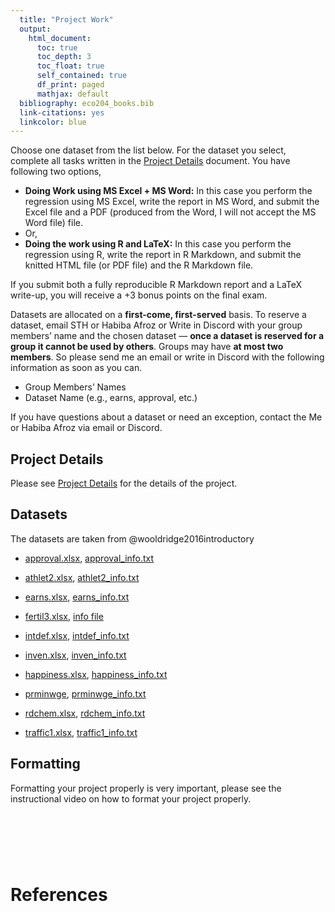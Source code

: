 ```yaml
---
  title: "Project Work"
  output: 
    html_document:
      toc: true
      toc_depth: 3
      toc_float: true
      self_contained: true
      df_print: paged
      mathjax: default
  bibliography: eco204_books.bib  
  link-citations: yes
  linkcolor: blue
---
```

  

Choose one dataset from the list below. For the dataset you select, complete all tasks written in the [Project Details](project_work/Project_Details.pdf) document. You have following two options,

  - **Doing Work using MS Excel + MS Word:** In this case you perform the regression using MS Excel, write the report in MS Word, and submit the Excel file and a PDF (produced from the Word, I will not accept the MS Word file) file.
  - Or, 
  - **Doing the work using R and LaTeX:** In this case you perform the regression using R, write the report in R Markdown, and submit the knitted HTML file (or PDF file) and the R Markdown file.

If you submit both a fully reproducible R Markdown report and a LaTeX write-up, you will receive a +3 bonus points on the final exam.

Datasets are allocated on a **first-come, first-served** basis. To reserve a dataset, email STH or Habiba Afroz or Write in Discord with your group members' name and the chosen dataset — **once a dataset is reserved for a group it cannot be used by others**. Groups may have **at most two members**. So please send me an email or write in Discord with the following information as soon as you can.

- Group Members' Names
- Dataset Name (e.g., earns, approval, etc.)


If you have questions about a dataset or need an exception, contact the Me or Habiba Afroz via email or Discord.  

## **Project Details**

Please see [Project Details](project_work/Project_Details.pdf) for the details of the project.

## **Datasets**

The datasets are taken from @wooldridge2016introductory

- [approval.xlsx](project_work/all_data_sets/approval.xlsx), [approval_info.txt](project_work/all_data_sets/approval_info.txt)

- [athlet2.xlsx](project_work/all_data_sets/athlet2.xlsx), [athlet2_info.txt](project_work/all_data_sets/athlet2_info.txt)

- [earns.xlsx](project_work/all_data_sets/earns.xlsx), [earns_info.txt](project_work/all_data_sets/earns_info.txt)

- [fertil3.xlsx](project_work/all_data_sets/fertil3.xlsx), [info file](project_work/all_data_sets/fertil3_info.txt)

- [intdef.xlsx](project_work/all_data_sets/intdef.xlsx), [intdef_info.txt](project_work/all_data_sets/intdef_info.txt)

- [inven.xlsx](project_work/all_data_sets/inven.xlsx), [inven_info.txt](project_work/all_data_sets/inven_info.txt)

- [happiness.xlsx](project_work/all_data_sets/happiness.xlsx), [happiness_info.txt](project_work/all_data_sets/happiness_info.txt)

- [prminwge](project_work/all_data_sets/prminwge.xlsx), [prminwge_info.txt](project_work/all_data_sets/prminwge_info.txt)

- [rdchem.xlsx](project_work/all_data_sets/rdchem.xlsx), [rdchem_info.txt](project_work/all_data_sets/rdchem_info.txt)

- [traffic1.xlsx](project_work/all_data_sets/traffic1.xlsx), [traffic1_info.txt](project_work/all_data_sets/traffic1_info.txt)




## **Formatting**

Formatting your project properly is very important, please see the instructional video on how to format your project properly.


<div style="height:2cm;"></div>

# **References**

<div id="refs"></div>

<div style="height:2cm;"></div>

